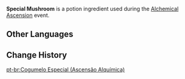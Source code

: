 {{Item Infobox
|id           = 16 <!-- AlchemySimCropExcelConfigData -->
|title        = Special Mushroom
|image        = Item Special Mushroom (Alchemical Ascension).png
|type         = Potion Ingredients
|quality      = 2
|group        = Balanced
|group_label  = Efficacy
|group_icon   = Alchemical Ascension Efficacy Balanced.png
|description  = An alchemical ingredient modified specially for use by the Knights of Favonius's Alchemy shop in concocting potions. In Alchemy, it is {{Color|BP|Balanced}}, providing a small amount of efficacy for multiple attributes. <br> Has the {{Color|BP|Endurance}} characteristic, which will appear in potions under certain conditions.
|source1      = [[Alchemical Ascension]] - Alchemy Level 1
|event        = Alchemical Ascension
}}
'''Special Mushroom''' is a potion ingredient used during the [[Alchemical Ascension]] event.

==Other Languages==
{{Other Languages|default_hidden=1
|en      = Special Mushroom
|zhs     = 特别的蘑菇
|zhs_rm  = 
|zht     = 特別的蘑菇
|zht_rm  = 
|ja      = 特別なキノコ
|ja_rm   = Tokubetsu-na Kinoko
|ko      = 특별한 버섯
|ko_rm   = 
|es      = Champiñón especial
|fr      = Champignon spécial
|ru      = Особый гриб
|th      = Mushroom พิเศษ
|th_rm   = 
|vi      = Nấm Rơm Đặc Biệt
|de      = Besonderer Pilz
|id      = Mushroom Khusus
|pt      = Cogumelo Especial
|tr      = Özel Mantar
|it      = Fungo speciale
}}

==Change History==
{{Change History|4.5}}

[[pt-br:Cogumelo Especial (Ascensão Alquímica)]]